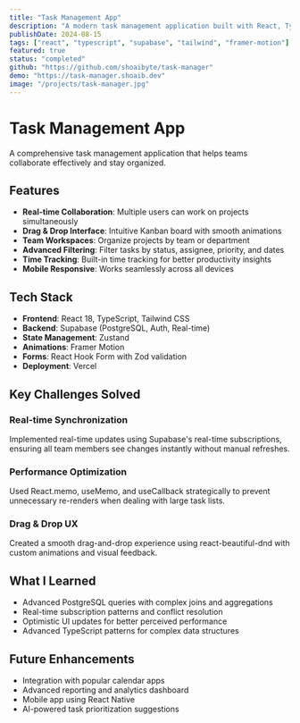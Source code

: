 ```yaml
---
title: "Task Management App"
description: "A modern task management application built with React, TypeScript, and Supabase. Features real-time collaboration, drag-and-drop, and team workspaces."
publishDate: 2024-08-15
tags: ["react", "typescript", "supabase", "tailwind", "framer-motion"]
featured: true
status: "completed"
github: "https://github.com/shoaibyte/task-manager"
demo: "https://task-manager.shoaib.dev"
image: "/projects/task-manager.jpg"
---
```


# Task Management App

A comprehensive task management application that helps teams collaborate effectively and stay organized.

## Features

- **Real-time Collaboration**: Multiple users can work on projects simultaneously
- **Drag & Drop Interface**: Intuitive Kanban board with smooth animations
- **Team Workspaces**: Organize projects by team or department
- **Advanced Filtering**: Filter tasks by status, assignee, priority, and dates
- **Time Tracking**: Built-in time tracking for better productivity insights
- **Mobile Responsive**: Works seamlessly across all devices

## Tech Stack

- **Frontend**: React 18, TypeScript, Tailwind CSS
- **Backend**: Supabase (PostgreSQL, Auth, Real-time)
- **State Management**: Zustand
- **Animations**: Framer Motion
- **Forms**: React Hook Form with Zod validation
- **Deployment**: Vercel

## Key Challenges Solved

### Real-time Synchronization
Implemented real-time updates using Supabase's real-time subscriptions, ensuring all team members see changes instantly without manual refreshes.

### Performance Optimization
Used React.memo, useMemo, and useCallback strategically to prevent unnecessary re-renders when dealing with large task lists.

### Drag & Drop UX
Created a smooth drag-and-drop experience using react-beautiful-dnd with custom animations and visual feedback.

## What I Learned

- Advanced PostgreSQL queries with complex joins and aggregations
- Real-time subscription patterns and conflict resolution
- Optimistic UI updates for better perceived performance
- Advanced TypeScript patterns for complex data structures

## Future Enhancements

- Integration with popular calendar apps
- Advanced reporting and analytics dashboard
- Mobile app using React Native
- AI-powered task prioritization suggestions